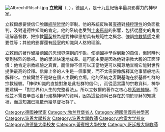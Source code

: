 [[File:AlbrechtRitschl.jpg|thumb]]
'''立敕爾'''（{{lang|de|Albrecht Ritschl}}, {{bd|1822年||1889年|catIdx=R}}），德國人，是十九世紀後半最具影響力的神學家。

立敕爾想要使信仰脫離[[經院哲學|經院哲學]]的宰制。他的系統反映著[[康德|康德]]對[[純粹理性|純粹理性]]的負面批判，及對道德性知識的肯定。他的系統也受到[[弗里德里希·施萊爾馬赫|士來馬赫]]的影響，包括從歷史的角度理解基督教、把宗教[[團契|團契]]視為是對神學思想具有規範性之概念、強調[[宗教情感|宗教情感]]之重要性等；其他的影響還有[[魯道夫·赫爾曼·陸宰|陸宰]]的知識與人格的理論。

立敕爾的著作留給德國的思想界深刻的印象，使德國神學得到新的自信，但同時也受到強烈的敵視。他的學派快速地成長。這可能主要是因為他對宗教大膽的正面評價：他肯定宗教經驗之真實，而信仰不但可以正當地更可以獨尊地宣稱它能對世界提供最高的詮釋。信靠上帝的人生是一個事實，而不太需要像解釋其他事情般地去解釋它。立敕爾並不是站在個人主觀的立場。他的系統之客觀基礎在於基督社群的宗教經驗。「神學知識的直接對象是此社群的信仰」，而從這實證的宗教資料，神學要建構一「對世界和人生的完整看法」。所以立敕爾的著作之核心是[[系統神學|系統神學]]。而他並不需要辛苦地自行建構神學的資料，因為這些資料已存在於關於耶穌的知識裡，而這知識已經啟示給基督社群了。

{{宗教哲学}}

{{Authority control}}
{{DEFAULTSORT: Ritschl, Albrecht}}
[[Category:德國神學家|Category:德國神學家]]
[[Category:勃兰登堡省人|Category:勃兰登堡省人]]
[[Category:德國信義宗神學家|Category:德國信義宗神學家]]
[[Category:波恩大學校友|Category:波恩大學校友]]
[[Category:波恩大學教師|Category:波恩大學教師]]
[[Category:哈雷大学校友|Category:哈雷大学校友]]
[[Category:海德堡大學校友|Category:海德堡大學校友]]
[[Category:蒂賓根大學校友|Category:蒂賓根大學校友]]
[[Category:哥廷根大學教師|Category:哥廷根大學教師]]